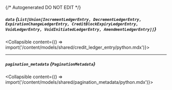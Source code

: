 {/* Autogenerated DO NOT EDIT  */}

##### `data` *{`List[Union[IncrementLedgerEntry, DecrementLedgerEntry, ExpirationChangeLedgerEntry, CreditBlockExpiryLedgerEntry, VoidLedgerEntry, VoidInitiatedLedgerEntry, AmendmentLedgerEntry]]`}*
<Collapsible content={() => import('/content/models/shared/credit_ledger_entry/python.mdx')}>
</Collapsible>

---
##### `pagination_metadata` *{`PaginationMetadata`}*
<Collapsible content={() => import('/content/models/shared/pagination_metadata/python.mdx')}>
</Collapsible>

